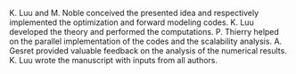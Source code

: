 K. Luu and M. Noble conceived the presented idea and respectively implemented the optimization and forward modeling codes. K. Luu developed the theory and performed the computations. P. Thierry helped on the parallel implementation of the codes and the scalability analysis. A. Gesret provided valuable feedback on the analysis of the numerical results. K. Luu wrote the manuscript with inputs from all authors.